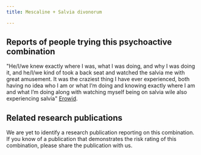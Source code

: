 ---
title: Mescaline + Salvia divonorum

---

## Reports of people trying this psychoactive combination

"He/I/we knew exactly where I was, what I was doing, and why I was doing it, and he/I/we kind of took a back seat and watched the salvia me with great amusement. It was the craziest thing I have ever experienced, both having no idea who I am or what I‘m doing and knowing exactly where I am and what I’m doing along with watching myself being on salvia wile also experiencing salvia" [Erowid](https://erowid.org/experiences/exp.php?ID=71836).

## Related research publications

We are yet to identify a research publication reporting on this combination. If you know of a publication that demonstrates the risk rating of this combination, please share the publication with us.



